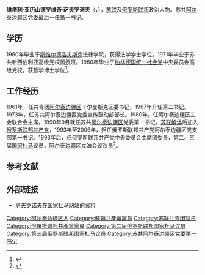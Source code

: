 {{Infobox officeholder
| 姓名     = 维塔利·萨夫罗诺夫
| 原名     = Виталий Сафронов
| 图像     = Виталий Сафронов.JPG
| 性别     = 男
| 职务     = {{CPS}}[[阿尔泰边疆区|阿尔泰边疆区]]委员会[[第一书记|第一书记]]
| 就任日期 = 1990年9月27日
| 卸任日期 = 1991年10月1日
| 前任     = [[阿列克谢·安托诺维奇·库列绍夫|阿列克谢·库列绍夫]]
| 出生日期 = {{Bda|1936|9|10}}
| 出生地点 = [[苏联|苏联]][[阿尔泰边疆区|阿尔泰边疆区]][[潘克魯希哈區|潘克魯希哈區]]
| 逝世日期 = 
| 逝世地点 = 
| 国籍     = 俄罗斯
| 职业     = [[政治人物|政治人物]]
| 政党     = [[苏联共产党|苏联共产党]]<br/>[[俄罗斯联邦共产党|俄罗斯联邦共产党]]
| 获奖     = {{{!}} style="background:transparent"
{{!}} {{劳动红旗勋章}} {{!!}} {{劳动红旗勋章}} {{!!}} {{苏联荣誉勋章}}
{{!}}-
{{!}}{{苏联国家奖}}
{{!}}}
}}

'''维塔利·亚历山德罗维奇·萨夫罗诺夫'''（{{lang-ru|Виталий Александрович Сафронов}}，{{bd|1936年|9月10日|catIdx=Safronov}}），[[苏联|苏联]]及[[俄罗斯联邦|俄罗斯联邦]]政治人物。苏共[[阿尔泰边疆区|阿尔泰边疆区]]党委最后一任[[第一书记|第一书记]]。

== 学历 ==
1960年毕业于[[斯维尔德洛夫斯克|斯维尔德洛夫斯克]]法律学院，获得法学学士学位。1971年毕业于苏共新西伯利亚高级党校函授班。1980年毕业于[[柏林|柏林]][[德国统一社会党|德国统一社会党]]中央委员会高级党校，获哲学博士学位<ref>{{cite web |title=Сафронов Виталий Александрович |url=https://altapress.ru/person/258 |publisher=Алтапресс-сервис |language=ru |date=2020-10-04}}</ref>。

== 工作经历 ==
1961年，任共青团[[阿尔泰边疆区|阿尔泰边疆区]]卡尔曼斯克区委书记，1967年升任第二书记。1973年，任苏共阿尔泰边疆区党委宣传鼓动部部长。1980年，任阿尔泰边疆区工会联合会主席。1990年9月就任苏共[[阿尔泰边疆区|阿尔泰边疆区]]党委第一书记。[[苏联解体|苏联解体]]后加入[[俄罗斯联邦共产党|俄罗斯联邦共产党]]，1993年至2006年，担任俄罗斯联邦共产党阿尔泰边疆区党支部第一书记。1993年后，任俄罗斯联邦共产党中央委员会主席团委员，第二、三届[[国家杜马|国家杜马]]议员，阿尔泰边疆区立法会议议员<ref>{{cite web |title=Сафронов Виталий Александрович |url=http://akzs.ru/ksnd/deputy6/SafronovVitalijAleksandrovich.html |publisher=Алтайское краевое Законодательное Собрание |accessdate=2020-10-04 |language=ru}}</ref>。

== 参考文献 ==
{{Reflist}}
== 外部链接 ==
*[http://duma2.garant.ru/deputats/174-1.htm 萨夫罗诺夫在国家杜马网站的资料]
{{Authority control}}
{{DEFAULTSORT:Safronov, Vitaly}}
[[Category:阿尔泰边疆区人|Category:阿尔泰边疆区人]]
[[Category:蘇聯共產黨黨員|Category:蘇聯共產黨黨員]]
[[Category:苏联共青团官员|Category:苏联共青团官员]]
[[Category:俄羅斯聯邦共產黨黨員|Category:俄羅斯聯邦共產黨黨員]]
[[Category:第二届俄罗斯联邦国家杜马议员|Category:第二届俄罗斯联邦国家杜马议员]]
[[Category:第三届俄罗斯联邦国家杜马议员|Category:第三届俄罗斯联邦国家杜马议员]]
[[Category:苏共阿尔泰边疆区党委第一书记|Category:苏共阿尔泰边疆区党委第一书记]]